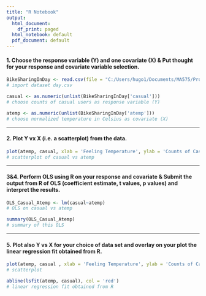 ```yaml
---
title: "R Notebook"
output:
  html_document:
    df_print: paged
  html_notebook: default
  pdf_document: default
---
```


#### 1. Choose the response variable (Y) and one covariate (X) & Put thought for your response and covariate variable selection.

```r
BikeSharingInDay <- read.csv(file = "C:/Users/hugo1/Documents/MA575/Proj/day.csv")
# import dataset day.csv

casual <- as.numeric(unlist(BikeSharingInDay['casual']))
# choose counts of casual users as response variable (Y)

atemp <- as.numeric(unlist(BikeSharingInDay['atemp']))
# choose normalized temperature in Celsius as covariate (X)
```

* * *

#### 2. Plot Y vx X (i.e. a scatterplot) from the data.

```r
plot(atemp, casual, xlab = 'Feeling Temperature', ylab = 'Counts of Casual Users')
# scatterplot of casual vs atemp
```

* * *

#### 3&4. Perform OLS using R on your response and covariate & Submit the output from R of OLS (coefficient estimate, t values, p values) and interpret the results.

```r
OLS_Casual_Atemp <- lm(casual~atemp)
# OLS on casual vs atemp

summary(OLS_Casual_Atemp)
# summary of this OLS
```

* * *

#### 5. Plot also Y vs X for your choice of data set and overlay on your plot the linear regression fit obtained from R.

```r
plot(atemp, casual , xlab = 'Feeling Temperature', ylab = 'Counts of Casual Users')
# scatterplot

abline(lsfit(atemp, casual), col = 'red')
# linear regression fit obtained from R
```

